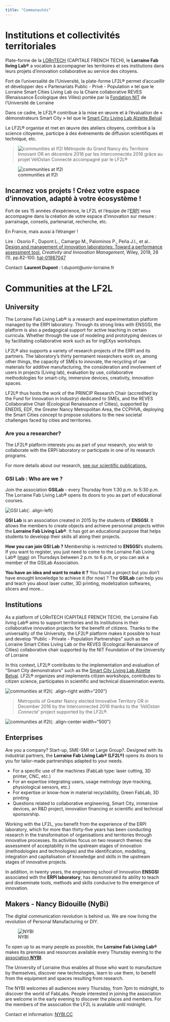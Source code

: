 ```yaml
---
title: "Communautés"
---
```


# Institutions et collectivités territoriales

Plate-forme de la [LORnTECH](http://www.lorntech.eu/) (CAPITALE FRENCH TECH), le **Lorraine Fab living Lab®** a vocation à accompagner les territoires et ses institutions dans leurs projets d'innovation collaborative au service des citoyens.

Fort de l'universalité de l'Université, la plate-forme LF2L® permet d'accueillir et développer des « Partenariats Public - Privé - Population » tel que le Lorraine Smart Cities Living Lab ou la Chaire collaborative REVES (Renaissance Écologique des Villes) portée par la
[Fondation NIT](http://www.univ-lorraine.fr/content/fondation-noyau-dinnovation-technologique) de l'Université de Lorraine

Dans ce cadre, le LF2L® contribue à la mise en œuvre et à l’évaluation de « démonstrateurs Smart City » tel que le
[Smart City Living Lab Alzette Belval](https://www.epa-alzette-belval.fr/FR/Participer-Alzette-Belval/Living-Lab-Alzette-Belval.html)

Le LF2L® organise et met en œuvre des ateliers citoyens, contribue à la science citoyenne, participe à des événements de diffusion scientifiques et technique, etc.

> ![communities at lf2l](/assets/images/4-communities/collectivities/label.png)
> Métropole du Grand Nancy élu Territoire Innovant OR en décembre 2016 par les Interconnectés 2016 grâce au projet VélOstan Connecté accompagné par le LF2L®

![communities at lf2l](/assets/images/4-communities/collectivities/activites.jpg)

## Incarnez vos projets ! Créez votre espace d'innovation, adapté à votre écosystème !

Fort de ses 15 années d'expérience, le LF2L et l'équipe de l'[ERPI](https://erpi.univ-lorraine.fr/) vous accompagne dans la création de votre espace d'innovation sur mesure : parrainage, conseils, partenariat, recherche, etc.

En France, mais aussi à l'étranger !

Lire : Osorio F., Dupont L., Camargo M., Palominos P., Peña J.I., et al.. [Design and management of innovation laboratories: Toward a performance assessment tool.](https://onlinelibrary.wiley.com/doi/full/10.1111/caim.12301) _Creativity and Innovation Management_, Wiley, 2019, 28 (1), pp.82-100.
[hal-01987047](https://hal.archives-ouvertes.fr/hal-01987047)

Contact: **Laurent Dupont** : l.dupont@univ-lorraine.fr 


# Communities at the LF2L

## University {#university}

The Lorraine Fab Living Lab® is a research and experimentation platform managed by the ERPI laboratory. Through its strong links with ENSGSI, the platform is also a pedagogical support for active teaching in certain curricula. Whether through the use of modeling and prototyping devices or by facilitating collaborative work such as for ingEXys workshops.

LF2L® also supports a variety of research projects of the ERPI and its partners. The laboratory's thirty permanent researchers work on, among other things, the capacity of SMEs to innovate, the recycling of raw materials for additive manufacturing, the consideration and involvement of users in projects (Living lab), evaluation by use, collaborative methodologies for smart-city, immersive devices, creativity, innovation spaces.

LF2L® thus hosts the work of the PRINCIP Research Chair (accredited by the Fund for Innovation in Industry) dedicated to SMEs, and the REVES Collaborative Chair (Ecological Renaissance of Cities), supported by ENEDIS, EDF, the Greater Nancy Metropolitan Area, the CCPHVA, deploying the Smart Cities concept to propose solutions to the new societal challenges faced by cities and territories.

### Are you a researcher?
The LF2L® platform interests you as part of your research, you wish to collaborate with the ERPI laboratory or participate in one of its research programs. 

For more details about our research, [see our scientific publications.](/publications/)


### GSI Lab : Who are we ?

Join the association **GSILab** - every Thursday from 1:30 p.m. to 5:30 p.m.
The Lorraine Fab Living Lab® opens its doors to you as part of educational courses.

![GSI Lab](/assets/images/4-communities/GSIlab/GSI-lab.jpg){: .align-left}

**GSI Lab** is an association created in 2015 by the students of **ENSGSI**. 
It allows the members to create objects and achieve personnal projects within the **Lorraine Fab Living Lab®**. It has got an educational purpose that helps students to developp their skills all along their projects.


**How you can join GSI Lab ?**
Membership is restricted to **ENSGSI**'s students.
If you want to register, you just need to come to the Lorraine Fab Living Lab® ([map](/info/)) on
Thursdays between 2 p.m. to 6 p.m, or you can ask a member of the GSILab Association.

**You have an idea and want to make it ?**
You found a project but you don't have enought knowledge to achieve it (for now) ? The **GSILab** can help you and teach you about laser cutter, 3D printing, modelization softwares, slicers and more...


## Institutions {#institutions}

As a platform of LORnTECH (CAPITALE FRENCH TECH), the Lorraine Fab living Lab® aims to support territories and its institutions in their collaborative innovation projects for the benefit of citizens.
Thanks to the universality of the University, the LF2L® platform makes it possible to host and develop "Public - Private - Population Partnerships" such as the Lorraine Smart Cities Living Lab or the REVES (Ecological Renaissance of Cities) collaborative chair supported by the NIT Foundation of the University of Lorraine

In this context, LF2L® contributes to the implementation and evaluation of "Smart City demonstrators" such as the [Smart City Living Lab Alzette Belval](https://www.epa-alzette-belval.fr/FR/Participer-Alzette-Belval/Living-Lab-Alzette-Belval.html).
LF2L® organizes and implements citizen workshops, contributes to citizen science, participates in scientific and technical dissemination events.

![communities at lf2l](/assets/images/4-communities/collectivities/label.png){: .align-right width="200"}

> Metropolis of Greater Nancy elected Innovative Territory OR in December 2016 by the Interconnected 2016 thanks to the _'VélOstan Connecté'_ project supported by the LF2L®.

![communities at lf2l](/assets/images/4-communities/collectivities/activites.jpg){: .align-center width="500"}

## Enterprises {#enterprises}

Are you a company? Start-up, SME-SMI or Large Group?.
Designed with its industrial partners, the **Lorraine Fab Living Lab® (LF2L®)** opens its doors to you for tailor-made partnerships adapted to your needs.

- For a specific use of the machines (FabLab type: laser cutting, 3D printer, CNC, etc.)
- For an expertise integrating users, usage metrology (eye-tracking, physiological sensors, etc.)
- For expertise or know-how in material recyclability, Green FabLab, 3D printing
- Questions related to collaborative engineering, Smart City, immersive devices, an R&amp;D project, innovation financing or scientific and technical sponsorship.

Working with the LF2L, you benefit from the experience of the ERPI laboratory, which for more than thirty-five years has been conducting research in the transformation of organisations and territories through innovative processes. Its activities focus on two research themes: the assessment of acceptability in the upstream stages of innovation (methodologies and technologies) and the identification, modelling, integration and capitalisation of knowledge and skills in the upstream stages of innovative projects.

In addition, in twenty years, the engineering school of Innovation **ENSGSI** associated with the **ERPI laboratory**,  has demonstrated its ability to teach and disseminate tools, methods and skills conducive to the emergence of innovation.

## Makers - Nancy Bidouille (NyBi) {#makers}

The digital communication revolution is behind us. We are now living the revolution of Personal Manufacturing or DIY.

![NYBI](/assets/images/4-communities/makers/NYBI.png)

To open up to as many people as possible, the **Lorraine Fab Living Lab®** makes its premises and resources available every Thursday evening to the [association **NYBI**](http://nybi.cc/).

The University of Lorraine thus enables all those who want to manufacture by themselves, discover new technologies, learn to use them, to benefit from the equipment and spaces resulting from research.

The NYBI welcomes all audiences every Thursday, from 7pm to midnight, to discover the world of FabLabs.
People interested in joining the association are welcome in the early evening to discover the places and members.
For the members of the association the LF2L is available until midnight.

Contact et information: [NYBI.CC](http://nybi.cc/)

